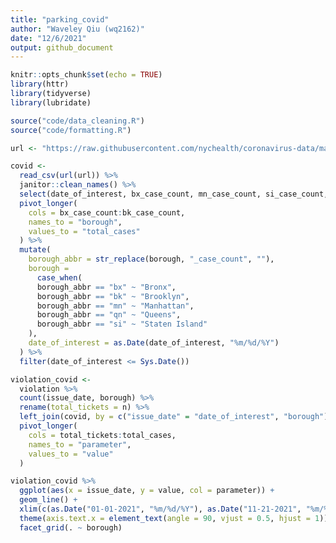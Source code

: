 ```yaml
---
title: "parking_covid"
author: "Waveley Qiu (wq2162)"
date: "12/6/2021"
output: github_document
---
```


```r
knitr::opts_chunk$set(echo = TRUE)
library(httr)
library(tidyverse)
library(lubridate)

source("code/data_cleaning.R")
source("code/formatting.R")
```

```r
url <- "https://raw.githubusercontent.com/nychealth/coronavirus-data/master/trends/data-by-day.csv"

covid <- 
  read_csv(url(url)) %>%
  janitor::clean_names() %>%
  select(date_of_interest, bx_case_count, mn_case_count, si_case_count, qn_case_count, bk_case_count) %>%
  pivot_longer(
    cols = bx_case_count:bk_case_count,
    names_to = "borough",
    values_to = "total_cases"
  ) %>%
  mutate(
    borough_abbr = str_replace(borough, "_case_count", ""),
    borough = 
      case_when(
      borough_abbr == "bx" ~ "Bronx",
      borough_abbr == "bk" ~ "Brooklyn",
      borough_abbr == "mn" ~ "Manhattan",
      borough_abbr == "qn" ~ "Queens",
      borough_abbr == "si" ~ "Staten Island"
    ),
    date_of_interest = as.Date(date_of_interest, "%m/%d/%Y")
  ) %>%
  filter(date_of_interest <= Sys.Date())

violation_covid <-
  violation %>% 
  count(issue_date, borough) %>%
  rename(total_tickets = n) %>%
  left_join(covid, by = c("issue_date" = "date_of_interest", "borough")) %>%
  pivot_longer(
    cols = total_tickets:total_cases,
    names_to = "parameter",
    values_to = "value"
  )

violation_covid %>% 
  ggplot(aes(x = issue_date, y = value, col = parameter)) +
  geom_line() + 
  xlim(c(as.Date("01-01-2021", "%m/%d/%Y"), as.Date("11-21-2021", "%m/%d/%Y"))) +
  theme(axis.text.x = element_text(angle = 90, vjust = 0.5, hjust = 1)) +
  facet_grid(. ~ borough) 
```


```r

```


